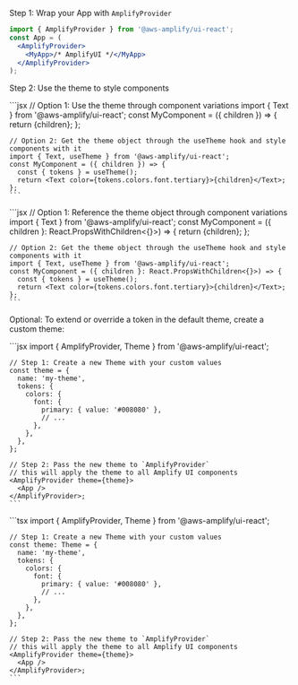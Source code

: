 
Step 1: Wrap your App with `AmplifyProvider`

```jsx
import { AmplifyProvider } from '@aws-amplify/ui-react';
const App = (
  <AmplifyProvider>
    <MyApp>/* AmplifyUI */</MyApp>
  </AmplifyProvider>
);
```

Step 2: Use the theme to style components

<Tabs>
  <TabItem title="JavaScript">
    ```jsx
    // Option 1: Use the theme through component variations
    import { Text } from '@aws-amplify/ui-react';
    const MyComponent = ({ children }) => {
      return <Text variation="primary">{children}</Text>;
    };

    // Option 2: Get the theme object through the useTheme hook and style components with it
    import { Text, useTheme } from '@aws-amplify/ui-react';
    const MyComponent = ({ children }) => {
      const { tokens } = useTheme();
      return <Text color={tokens.colors.font.tertiary}>{children}</Text>;
    };
    ```

  </TabItem>
  <TabItem title="TypeScript">
    ```jsx
    // Option 1: Reference the theme object through component variations
    import { Text } from '@aws-amplify/ui-react';
    const MyComponent = ({ children }: React.PropsWithChildren<{}>) => {
      return <Text variation="primary">{children}</Text>;
    };

    // Option 2: Get the theme object through the useTheme hook and style components with it
    import { Text, useTheme } from '@aws-amplify/ui-react';
    const MyComponent = ({ children }: React.PropsWithChildren<{}>) => {
      const { tokens } = useTheme();
      return <Text color={tokens.colors.font.tertiary}>{children}</Text>;
    };
    ```

  </TabItem>
</Tabs>

Optional: To extend or override a token in the default theme, create a custom theme:

<Tabs>
  <TabItem title="JavaScript">
    ```jsx
    import { AmplifyProvider, Theme } from '@aws-amplify/ui-react';

    // Step 1: Create a new Theme with your custom values
    const theme = {
      name: 'my-theme',
      tokens: {
        colors: {
          font: {
            primary: { value: '#008080' },
            // ...
          },
        },
      },
    };

    // Step 2: Pass the new theme to `AmplifyProvider`
    // this will apply the theme to all Amplify UI components
    <AmplifyProvider theme={theme}>
      <App />
    </AmplifyProvider>;
    ```

  </TabItem>
  <TabItem title="TypeScript">
    ```tsx
    import { AmplifyProvider, Theme } from '@aws-amplify/ui-react';

    // Step 1: Create a new Theme with your custom values
    const theme: Theme = {
      name: 'my-theme',
      tokens: {
        colors: {
          font: {
            primary: { value: '#008080' },
            // ...
          },
        },
      },
    };

    // Step 2: Pass the new theme to `AmplifyProvider`
    // this will apply the theme to all Amplify UI components
    <AmplifyProvider theme={theme}>
      <App />
    </AmplifyProvider>;
    ```

  </TabItem>
</Tabs>
